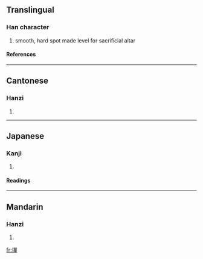 ==Translingual==
===Han character===
{{Han char|rn=32|rad=土|as=12|sn=15|four=4615<sub>6</sub>|canj=土口口十 (GRRJ)}}
# smooth, hard spot made level for sacrificial altar
====References====
{{Han ref|kx=0238.290|dkj=05458|dj=0477.140|hdz=10486.250|uh=58A0|ud=22688|bh=E54D|bd=58701}}
----
==Cantonese==
===Hanzi===
{{yue-hanzi|jyut=|y=sin6}}
# {{defn|Cantonese}}
----
==Japanese==
===Kanji===
{{ja-kanji|grade=|rs=土12}}
# {{defn|Japanese}} 
====Readings====
{{ja-readings|on=[[せん]] (sen), [[ぜん]] (zen), [[たん]] (tan)|kun=}}
----
==Mandarin==
===Hanzi===
{{cmn-hanzi|pin=[[shàn]] (shan4)|wg=shan<sup>4</sup>}}
# {{defn|Mandarin}}

[[fr:墠]]
